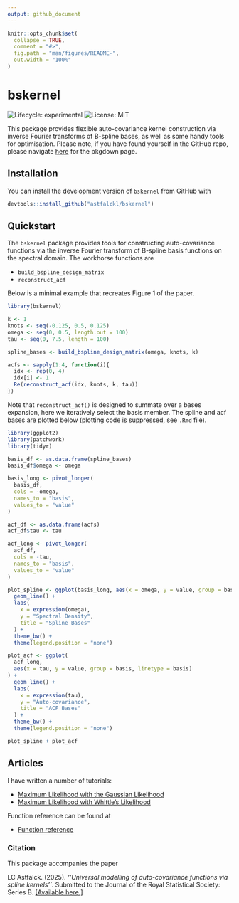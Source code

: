 ```yaml
---
output: github_document
---
```


```r
knitr::opts_chunk$set(
  collapse = TRUE,
  comment = "#>",
  fig.path = "man/figures/README-",
  out.width = "100%"
)
```

# bskernel

<!-- badges: start -->
![Lifecycle: experimental](https://img.shields.io/badge/lifecycle-experimental-orange.svg)
![License: MIT](https://img.shields.io/badge/license-MIT-blue.svg)

<!-- badges: end -->

This package provides flexible auto-covariance kernel construction via inverse Fourier transforms of B-spline bases, as well as some handy tools for optimisation. Please note, if you have found yourself in the GitHub repo, please navigate [here](https://astfalckl.github.io/bskernel/) for the pkgdown page.

## Installation

You can install the development version of `bskernel` from GitHub with

```r
devtools::install_github("astfalckl/bskernel")
```

## Quickstart

The `bskernel` package provides tools for constructing auto-covariance functions via the inverse Fourier transform of B-spline basis functions on the spectral domain. The workhorse functions are 

  - `build_bspline_design_matrix`
  - `reconstruct_acf`

Below is a minimal example that recreates Figure 1 of the paper.

```r
library(bskernel)

k <- 1 
knots <- seq(-0.125, 0.5, 0.125)
omega <- seq(0, 0.5, length.out = 100)
tau <- seq(0, 7.5, length = 100)

spline_bases <- build_bspline_design_matrix(omega, knots, k)

acfs <- sapply(1:4, function(i){
  idx <- rep(0, 4)
  idx[i] <- 1
  Re(reconstruct_acf(idx, knots, k, tau))
})
```

Note that `reconstruct_acf()` is designed to summate over a bases expansion, here we iteratively select the basis member. The spline and acf bases are plotted below (plotting code is suppressed, see `.Rmd` file).

```r
library(ggplot2)
library(patchwork)
library(tidyr)

basis_df <- as.data.frame(spline_bases)
basis_df$omega <- omega

basis_long <- pivot_longer(
  basis_df,
  cols = -omega,
  names_to = "basis",
  values_to = "value"
)

acf_df <- as.data.frame(acfs)
acf_df$tau <- tau

acf_long <- pivot_longer(
  acf_df,
  cols = -tau,
  names_to = "basis",
  values_to = "value"
)

plot_spline <- ggplot(basis_long, aes(x = omega, y = value, group = basis, linetype = basis)) +
  geom_line() +
  labs(
    x = expression(omega),
    y = "Spectral Density",
    title = "Spline Bases"
  ) +
  theme_bw() +
  theme(legend.position = "none")

plot_acf <- ggplot(
  acf_long,
  aes(x = tau, y = value, group = basis, linetype = basis)
) +
  geom_line() +
  labs(
    x = expression(tau),
    y = "Auto-covariance",
    title = "ACF Bases"
  ) +
  theme_bw() +
  theme(legend.position = "none")

plot_spline + plot_acf
```

## Articles

I have written a number of tutorials:

 - [Maximum Likelihood with the Gaussian Likelihood](articles/ml_gaussian.html)
 - [Maximum Likelihood with Whittle's Likelihood](articles/ml_whittle.html)

Function reference can be found at

 - [Function reference](reference/index.html)

### Citation

This package accompanies the paper

LC Astfalck. (2025). *''Universal modelling of auto-covariance functions via spline kernels''*. Submitted to the Journal of the Royal Statistical Society: Series B. [[Available here.]](https://arxiv.org/abs/2506.21953)